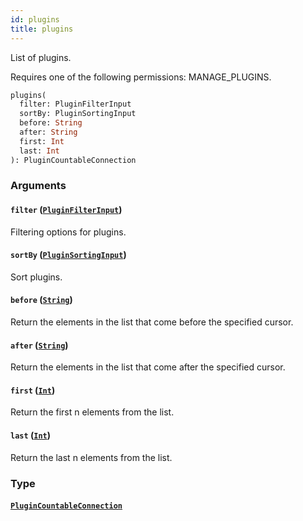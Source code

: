 ```yaml
---
id: plugins
title: plugins
---
```



List of plugins.

Requires one of the following permissions: MANAGE_PLUGINS.

```graphql
plugins(
  filter: PluginFilterInput
  sortBy: PluginSortingInput
  before: String
  after: String
  first: Int
  last: Int
): PluginCountableConnection
```


### Arguments

#### `filter` ([`PluginFilterInput`](../../../developer/api-reference/inputs/plugin-filter-input))

Filtering options for plugins.


#### `sortBy` ([`PluginSortingInput`](../../../developer/api-reference/inputs/plugin-sorting-input))

Sort plugins.


#### `before` ([`String`](../../../developer/api-reference/scalars/string))

Return the elements in the list that come before the specified cursor.


#### `after` ([`String`](../../../developer/api-reference/scalars/string))

Return the elements in the list that come after the specified cursor.


#### `first` ([`Int`](../../../developer/api-reference/scalars/int))

Return the first n elements from the list.


#### `last` ([`Int`](../../../developer/api-reference/scalars/int))

Return the last n elements from the list.


### Type

#### [`PluginCountableConnection`](../../../developer/api-reference/objects/plugin-countable-connection) 






